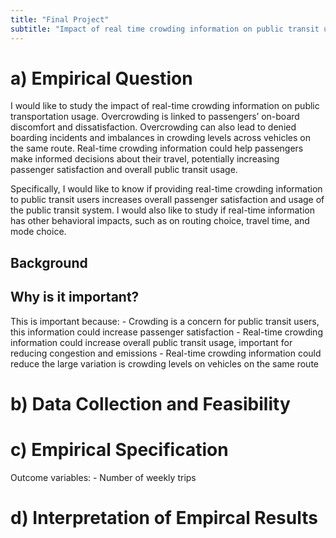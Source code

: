 ```yaml
---
title: "Final Project"
subtitle: "Impact of real time crowding information on public transit usage"
---
```


# a) Empirical Question

I would like to study the impact of real-time crowding information on public transportation usage. Overcrowding is linked to passengers' on-board discomfort and dissatisfaction. Overcrowding can also lead to denied boarding incidents and imbalances in crowding levels across vehicles on the same route. Real-time crowding information could help passengers make informed decisions about their travel, potentially increasing passenger satisfaction and overall public transit usage.

Specifically, I would like to know if providing real-time crowding information to public transit users increases overall passenger satisfaction and usage of the public transit system. I would also like to study if real-time information has other behavioral impacts, such as on routing choice, travel time, and mode choice.

## Background

## Why is it important?

This is important because:
-   Crowding is a concern for public transit users, this information could increase passenger satisfaction
-   Real-time crowding information could increase overall public transit usage, important for reducing congestion and emissions
-   Real-time crowding information could reduce the large variation is crowding levels on vehicles on the same route

# b) Data Collection and Feasibility

# c) Empirical Specification

Outcome variables:
-   Number of weekly trips

# d) Interpretation of Empircal Results

